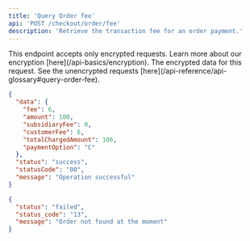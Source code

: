 ```yaml
---
title: 'Query Order fee'
api: 'POST /checkout/order/fee'
description: 'Retrieve the transaction fee for an order payment.'
---
```


<Warning>
This endpoint accepts only encrypted requests. Learn more about our encryption [here](/api-basics/encryption).
</Warning>

<ParamField body="data" type="string" placeholder="enter encrypted value" required>
  The encrypted data for this request. See the unencrypted requests [here](/api-reference/api-glossary#query-order-fee).
</ParamField>

<ResponseExample>

```json 200
{
  "data": {
    "fee": 6,
    "amount": 100,
    "subsidiaryFee": 0,
    "customerFee": 6,
    "totalChargedAmount": 106,
    "paymentOption": "C"
  },
  "status": "success",
  "statusCode": "00",
  "message": "Operation successful"
}
```

```json 400
{
  "status": "failed",
  "status_code": "13",
  "message": "Order not found at the moment"
}
```

</ResponseExample>